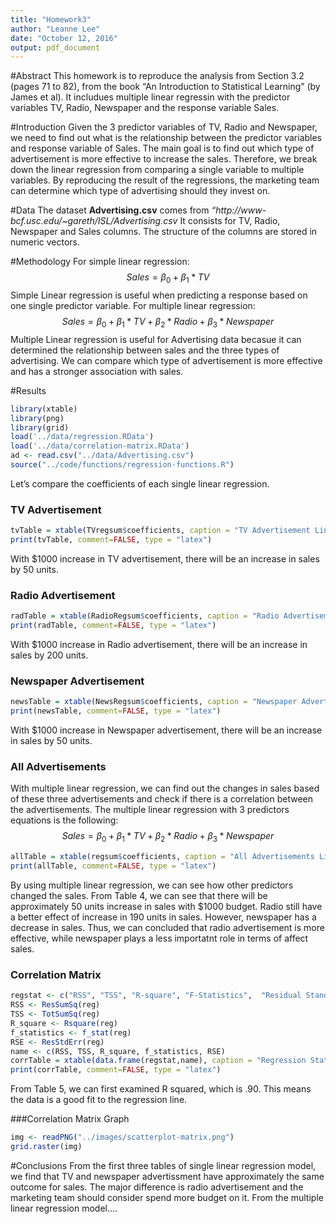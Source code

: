 ```yaml
---
title: "Homework3"
author: "Leanne Lee"
date: "October 12, 2016"
output: pdf_document
---
```


#Abstract
This homework is to reproduce the analysis from Section 3.2 (pages 71 to 82), from the book "An Introduction to Statistical Learning" (by James et al). It includues multiple linear regressin with the predictor variables TV, Radio, Newspaper and the response variable Sales.

#Introduction
Given the 3 predictor variables of TV, Radio and Newspaper, we need to find out what is the relationship between the predictor variables and response variable of Sales. The main goal is to find out which type of advertisement is more effective to increase the sales. Therefore, we break down the linear regression from comparing a single variable to multiple variables. By reproducing the result of the regressions, the marketing team can determine which type of advertising should they invest on. 

#Data 
The dataset **Advertising.csv** comes from *"http://www-bcf.usc.edu/~gareth/ISL/Advertising.csv* It consists for TV, Radio, Newspaper and Sales columns. The structure of the columns are stored in numeric vectors. 

#Methodology
For simple linear regression: 
$$Sales = \beta_{0}+\beta_{1} * TV$$
Simple Linear regression is useful when predicting a response based on one single predictor variable.
For multiple linear regression:
$$Sales = \beta_{0}+\beta_{1} * TV + \beta_{2}*Radio + \beta_{3}*Newspaper$$
Multiple Linear regression is useful for Advertising data becasue it can determined the relationship between sales and the three types of advertising. We can compare which type of advertisement is more effective and has a stronger association with sales. 

#Results

```r
library(xtable)
library(png)
library(grid)
load('../data/regression.RData')
load('../data/correlation-matrix.RData')
ad <- read.csv("../data/Advertising.csv")
source("../code/functions/regression-functions.R")
```

Let's compare the coefficients of each single linear regression.

### TV Advertisement

```r
tvTable = xtable(TVregsum$coefficients, caption = "TV Advertisement Linear Regression")
print(tvTable, comment=FALSE, type = "latex")
```
With $1000 increase in TV advertisement, there will be an increase in sales by 50 units. 

### Radio Advertisement

```r
radTable = xtable(RadioRegsum$coefficients, caption = "Radio Advertisement Linear Regression")
print(radTable, comment=FALSE, type = "latex")
```
With $1000 increase in Radio advertisement, there will be an increase in sales by 200 units. 

### Newspaper Advertisement

```r
newsTable = xtable(NewsRegsum$coefficients, caption = "Newspaper Advertisement Linear Regression")
print(newsTable, comment=FALSE, type = "latex")
```
With $1000 increase in Newspaper advertisement, there will be an increase in sales by 50 units. 

### All Advertisements 

With multiple linear regression, we can find out the changes in sales based of these three advertisements and check if there is a correlation between the advertisements. 
The multiple linear regression with 3 predictors equations is the following: 
$$Sales = \beta_{0}+\beta_{1} * TV + \beta_{2}*Radio + \beta_{3}*Newspaper$$

```r
allTable = xtable(regsum$coefficients, caption = "All Advertisements Linear Regression")
print(allTable, comment=FALSE, type = "latex")
```

By using multiple linear regression, we can see how other predictors changed the sales. From Table 4, we can see that there will be approximately 50 units increase in sales with $1000 budget. Radio still have a better effect of increase in 190 units in sales. However, newspaper has a decrease in sales. Thus, we can concluded that radio advertisement is more effective, while newspaper plays a less importatnt role in terms of affect sales.

### Correlation Matrix

```r
regstat <- c("RSS", "TSS", "R-square", "F-Statistics",  "Residual Standard Error")
RSS <- ResSumSq(reg)
TSS <- TotSumSq(reg)
R_square <- Rsquare(reg)
f_statistics <- f_stat(reg)
RSE <- ResStdErr(reg)
name <- c(RSS, TSS, R_square, f_statistics, RSE)
corrTable = xtable(data.frame(regstat,name), caption = "Regression Statistics")
print(corrTable, comment=FALSE, type = "latex")
```

From Table 5, we can first examined R squared, which is .90. This means the data is a good fit to the regression line. 

###Correlation Matrix Graph

```r
img <- readPNG("../images/scatterplot-matrix.png")
grid.raster(img)
```


#Conclusions
From the first three tables of single linear regression model, we find that TV and newspaper advertissment have approximately the same outcome for sales. The major difference is radio advertisement and the marketing team should consider spend more budget on it. 
From the multiple linear regression model....